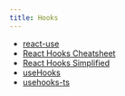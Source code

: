```yaml
---
title: Hooks
---
```


- [react-use](https://github.com/streamich/react-use)
- [React Hooks Cheatsheet](https://react-hooks-cheatsheet.com/)
- [React Hooks Simplified](https://courses.webdevsimplified.com/react-hooks-simplified)
- [useHooks](https://usehooks.com/)
- [usehooks-ts](https://usehooks.com/)
